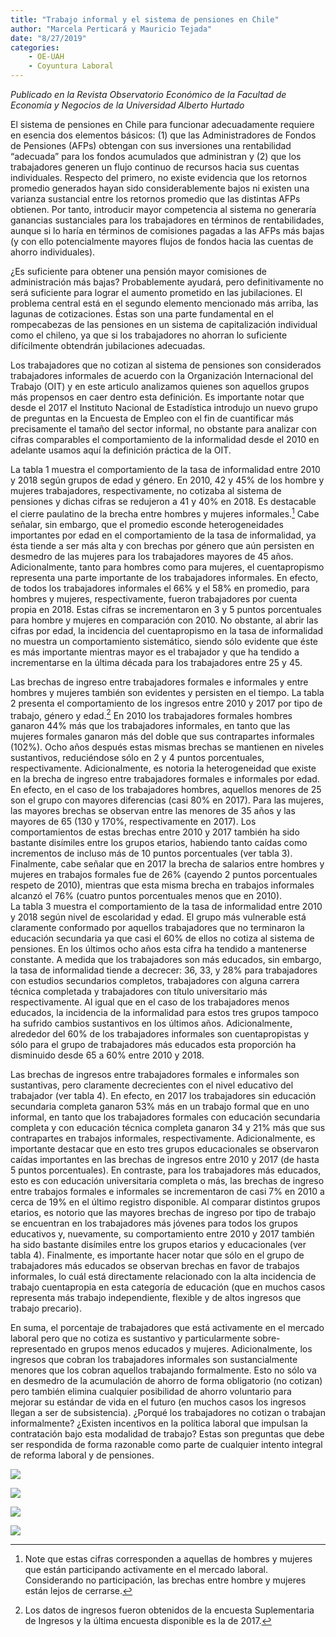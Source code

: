 ```yaml
---
title: "Trabajo informal y el sistema de pensiones en Chile"
author: "Marcela Perticará y Mauricio Tejada"
date: "8/27/2019"
categories:
    - OE-UAH
    - Coyuntura Laboral
---
```


*Publicado en la Revista Observatorio Económico de la Facultad de Economía y Negocios de la Universidad Alberto Hurtado*

El sistema de pensiones en Chile para funcionar adecuadamente requiere en esencia dos elementos básicos: (1) que las Administradores de Fondos de Pensiones (AFPs) obtengan con sus inversiones una rentabilidad “adecuada” para los fondos acumulados que administran y (2) que los trabajadores generen un flujo continuo de recursos hacia sus cuentas individuales. Respecto del primero, no existe evidencia que los retornos promedio generados hayan sido considerablemente bajos ni existen una varianza sustancial entre los retornos promedio que las distintas AFPs obtienen. Por tanto, introducir mayor competencia al sistema no generaría ganancias sustanciales para los trabajadores en términos de rentabilidades, aunque si lo haría en términos de comisiones pagadas a las AFPs más bajas (y con ello potencialmente mayores flujos de fondos hacia las cuentas de ahorro individuales).

¿Es suficiente para obtener una pensión mayor comisiones de administración más bajas?  Probablemente ayudará, pero definitivamente no será suficiente para lograr el aumento prometido en las jubilaciones. El problema central está en el segundo elemento mencionado más arriba, las lagunas de cotizaciones. Éstas son una parte fundamental en el rompecabezas de las pensiones en un sistema de capitalización individual como el chileno, ya que si los trabajadores no ahorran lo suficiente difícilmente obtendrán jubilaciones adecuadas. 

Los trabajadores que no cotizan al sistema de pensiones son considerados trabajadores informales de acuerdo con la Organización Internacional del Trabajo (OIT) y en este articulo analizamos quienes son aquellos grupos más propensos en caer dentro esta definición. Es importante notar que desde el 2017 el Instituto Nacional de Estadística introdujo un nuevo grupo de preguntas en la Encuesta de Empleo con el fin de cuantificar más precisamente el tamaño del sector informal, no obstante para analizar con cifras comparables el comportamiento de la informalidad desde el 2010 en adelante usamos aquí la definición práctica de la OIT.

La tabla 1 muestra el comportamiento de la tasa de informalidad entre 2010 y 2018 según grupos de edad y género. En 2010, 42 y 45% de los hombre y mujeres trabajadores, respectivamente, no cotizaba al sistema de pensiones y dichas cifras se redujeron a 41 y 40% en 2018. Es destacable el cierre paulatino de la brecha entre hombres y mujeres informales.[^1]  Cabe señalar, sin embargo, que el promedio esconde heterogeneidades importantes por edad en el comportamiento de la tasa de informalidad, ya ésta tiende a ser más alta y con brechas por género que aún persisten en desmedro de las mujeres para los trabajadores mayores de 45 años. Adicionalmente, tanto para hombres como para mujeres, el cuentapropismo representa una parte importante de los trabajadores informales. En efecto, de todos los trabajadores informales el 66% y el 58% en promedio, para hombres y mujeres, respectivamente, fueron trabajadores por cuenta propia en 2018. Estas cifras se incrementaron en 3 y 5 puntos porcentuales para hombre y mujeres en comparación con 2010. No obstante, al abrir las cifras por edad, la incidencia del cuentapropismo en la tasa de informalidad no muestra un comportamiento sistemático, siendo sólo evidente que éste es más importante mientras mayor es el trabajador y que ha tendido a incrementarse en la última década para los trabajadores entre 25 y 45. 

Las brechas de ingreso entre trabajadores formales e informales y entre hombres y mujeres también son evidentes y persisten en el tiempo. La tabla 2 presenta el comportamiento de los ingresos entre 2010 y 2017 por tipo de trabajo, género y edad.[^2]  En 2010 los trabajadores formales hombres ganaron 44% más que los trabajadores informales, en tanto que las mujeres formales ganaron más del doble que sus contrapartes informales (102%). Ocho años después estas mismas brechas se mantienen en niveles sustantivos, reduciéndose sólo en 2 y 4 puntos porcentuales, respectivamente. Adicionalmente, es notoria la heterogeneidad que existe en la brecha de ingreso entre trabajadores formales e informales por edad. En efecto, en el caso de los trabajadores hombres, aquellos menores de 25 son el grupo con mayores diferencias (casi 80% en 2017).  Para las mujeres, las mayores brechas se observan entre las menores de 35 años y las mayores de 65 (130 y 170%, respectivamente en 2017). Los comportamientos de estas brechas entre 2010 y 2017 también ha sido bastante disímiles entre los grupos etarios, habiendo tanto caídas como incrementos de incluso más de 10 puntos porcentuales (ver tabla 3). Finalmente, cabe señalar que en 2017 la brecha de salarios entre hombres y mujeres en trabajos formales fue de 26% (cayendo 2 puntos porcentuales respeto de 2010), mientras que esta misma brecha en trabajos informales alcanzó el 76% (cuatro puntos porcentuales menos que en 2010).   
La tabla 3 muestra el comportamiento de la tasa de informalidad entre 2010 y 2018 según nivel de escolaridad y edad. El grupo más vulnerable está claramente conformado por aquellos trabajadores que no terminaron la educación secundaria ya que casi el 60% de ellos no cotiza al sistema de pensiones. En los últimos ocho años esta cifra ha tendido a mantenerse constante. A medida que los trabajadores son más educados, sin embargo, la tasa de informalidad tiende a decrecer: 36, 33, y 28% para trabajadores con estudios secundarios completos, trabajadores con alguna carrera técnica completada y trabajadores con título universitario más respectivamente. Al igual que en el caso de los trabajadores menos educados, la incidencia de la informalidad para estos tres grupos tampoco ha sufrido cambios sustantivos en los últimos años. Adicionalmente, alrededor del 60% de los trabajadores informales son cuentapropistas y sólo para el grupo de trabajadores más educados esta proporción ha disminuido desde 65 a 60% entre 2010 y 2018. 

Las brechas de ingresos entre trabajadores formales e informales son sustantivas, pero claramente decrecientes con el nivel educativo del trabajador (ver tabla 4). En efecto, en 2017 los trabajadores sin educación secundaria completa ganaron 53% más en un trabajo formal que en uno informal, en tanto que los trabajadores formales con educación secundaria completa y con educación técnica completa ganaron 34 y 21% más que sus contrapartes en trabajos informales, respectivamente. Adicionalmente, es importante destacar que en esto tres grupos educacionales se observaron caídas importantes en las brechas de ingresos entre 2010 y 2017 (de hasta 5 puntos porcentuales). En contraste, para los trabajadores más educados, esto es con educación universitaria completa o más, las brechas de ingreso entre trabajos formales e informales se incrementaron de casi 7% en 2010 a cerca de 19% en el último registro disponible. Al comparar distintos grupos etarios, es notorio que las mayores brechas de ingreso por tipo de trabajo se encuentran en los trabajadores más jóvenes para todos los grupos educativos y, nuevamente, su comportamiento entre 2010 y 2017 también ha sido bastante disímiles entre los grupos etarios y educacionales (ver tabla 4). Finalmente, es importante hacer notar que sólo en el grupo de trabajadores más educados se observan brechas en favor de trabajos informales, lo cuál está directamente relacionado con la alta incidencia de trabajo cuentapropia en esta categoría de educación (que en muchos casos representa más trabajo independiente, flexible y de altos ingresos que trabajo precario).

En suma, el porcentaje de trabajadores que está activamente en el mercado laboral pero que no cotiza es sustantivo y particularmente sobre-representado en grupos menos educados y mujeres. Adicionalmente, los ingresos que cobran los trabajadores informales son sustancialmente menores que los cobran aquellos trabajando formalmente. Esto no sólo va en desmedro de la acumulación de ahorro de forma obligatorio (no cotizan) pero también elimina cualquier posibilidad de ahorro voluntario para mejorar su estándar de vida en el futuro (en muchos casos los ingresos llegan a ser de subsistencia). ¿Porqué los trabajadores no cotizan o trabajan informalmente? ¿Existen incentivos en la política laboral que impulsan la contratación bajo esta modalidad de trabajo? Estas son preguntas que debe ser respondida de forma razonable como parte de cualquier intento integral de reforma laboral y de pensiones. 

[^1]: Note que estas cifras corresponden a aquellas de hombres y mujeres que están participando activamente en el mercado laboral. Considerando no participación, las brechas entre hombre y mujeres están lejos de cerrarse.

[^2]: Los datos de ingresos fueron obtenidos de la encuesta Suplementaria de Ingresos y la última encuesta disponible es la de 2017.

![](/images_posts/informalidad_pensiones_fig1.png)

![](/images_posts/informalidad_pensiones_fig2.png)

![](/images_posts/informalidad_pensiones_fig3.png)

![](/images_posts/informalidad_pensiones_fig4.png)
